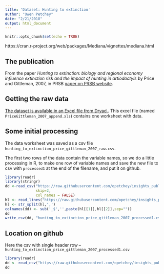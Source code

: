 ```yaml
---
title: 'Dataset: Hunting to extinction'
author: "Owen Petchey"
date: "2/21/2018"
output: html_document
---
```


```r
knitr::opts_chunk$set(echo = TRUE)
```

https://cran.r-project.org/web/packages/Mediana/vignettes/mediana.html







## The publication

From the paper *Hunting to extinction: biology and regional economy influence extinction risk and the impact of hunting in artiodactyls* by Price and Gittleman, 2007, in PRSB [paper on PRSB website](http://rspb.royalsocietypublishing.org/content/274/1620/1845).

## Getting the raw data

[The dataset is available in an Excel file from Dryad.](https://datadryad.org/resource/doi:10.5061/dryad.82/1). This excel file (named `PriceGittleman_2007_append.xls`) contains one worksheet with data.

## Some initial processing

The data worksheet was saved as a csv file `hunting_to_extinction_price_gittleman_2007_raw.csv`.

The first two rows of the data contain the variable names, so we do a little processing in R, to make one row of variable names and save the new file to csv with `processed1` at the end of the filename, and put it on github.

```r
library(readr)
library(stringr)
dd <-read_csv("https://raw.githubusercontent.com/opetchey/insights_public_resources/master/datasets/hunting_to_extinction_price_gittleman_2007_raw.csv?token=ADEO-rAmuoLWWvuH2lZVSzSyTNI1cP1_ks5alvr6wA%3D%3D",
              skip=2,
              col_names = FALSE)
hl <- read_lines("https://raw.githubusercontent.com/opetchey/insights_public_resources/master/datasets/hunting_to_extinction_price_gittleman_2007_raw.csv?token=ADEO-rAmuoLWWvuH2lZVSzSyTNI1cP1_ks5alvr6wA%3D%3D", n_max = 2)
hl <- str_split(hl,',')
colnames(dd) <- sub('_$','',paste(hl[[1]],hl[[2]],sep=""))
dd
write_csv(dd, "hunting_to_extinction_price_gittleman_2007_processed1.csv")
```


## Location on github

Here the csv with single header row -- `hunting_to_extinction_price_gittleman_2007_processed1.csv`

```r
library(readr)
dd <- read_csv("https://raw.githubusercontent.com/opetchey/insights_public_resources/master/datasets/hunting_to_extinction_price_gittleman_2007_processed1.csv?token=ADEO-i1qB7dKJ5IRK3PPiDfmLKqocBv6ks5alvzVwA%3D%3D")
dd
```

